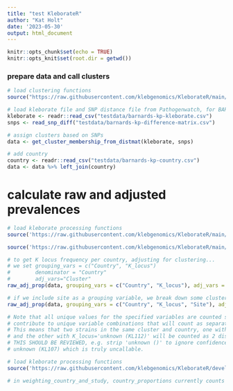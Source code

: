 ```yaml
---
title: "test KleborateR"
author: "Kat Holt"
date: '2023-05-30'
output: html_document
---
```


```r
knitr::opts_chunk$set(echo = TRUE)
knitr::opts_knit$set(root.dir = getwd())
```

### prepare data and call clusters
```r
# load clustering functions
source("https://raw.githubusercontent.com/klebgenomics/KleborateR/main/cluster_functions.R")

# load kleborate file and SNP distance file from Pathogenwatch, for BARNARDS Kleb pneumo genomes
kleborate <- readr::read_csv("testdata/barnards-kp-kleborate.csv")
snps <- read_snp_diff("testdata/barnards-kp-difference-matrix.csv")

# assign clusters based on SNPs
data <- get_cluster_membership_from_distmat(kleborate, snps)

# add country
country <- readr::read_csv("testdata/barnards-kp-country.csv")
data <- data %>% left_join(country)

```

# calculate raw and adjusted prevalences

``` r
# load kleborate processing functions
source('https://raw.githubusercontent.com/klebgenomics/KleborateR/main/kleborate_functions.R')

source('https://raw.githubusercontent.com/klebgenomics/KleborateR/main/plotting_functions.R')

```

``` r
# to get K locus frequency per country, adjusting for clustering...
# we set grouping_vars = c("Country", "K_locus")
#        denominator = "Country"
#        adj_vars="Cluster"
raw_adj_prop(data, grouping_vars = c("Country", "K_locus"), adj_vars = c("Cluster"), summarise_by = "Country")

# if we include site as a grouping variable, we break down some clusters into multiple sites, they are then counted as separate clusters which increases the denominator - ie denominator is number of unique K/Site/clusters per Country, not correct to say the denominator is 'country'
raw_adj_prop(data, grouping_vars = c("Country", "K_locus", "Site"), adj_vars = c("Cluster"), summarise_by = "Country")

# Note that all unique values for the specified variables are counted separately, and 
# contribute to unique variable combinations that will count as separate clusters.
# This means that two strains in the same cluster and country, one with K_locus='KL112' 
# and the other with K_locus='unknown (KL112)' will be counted as 2 distinct clusters.
# THIS SHOULD BE REVIEWED, e.g. strip 'unknown ()' to ignore confidence, except for
# unknown (KL107) which is truly uncallable.
```

``` r
# load kleborate processing functions
source('https://raw.githubusercontent.com/klebgenomics/KleborateR/development/testing_ground.R')

# in weighting_country_and_study, country_proportions currently counts the number of unique combinations of (country/study/K) and weights the country proportional to that... not sure that is right?
```
